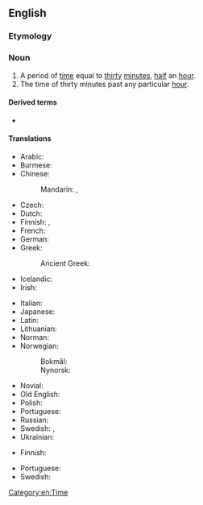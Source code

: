 ==English==

===Etymology===
{{prefix|en|half|hour}}

===Noun===
{{en-noun|head=[[half]]-[[hour]]}}

# A period of [[time]] equal to [[thirty]] [[minute]]s, [[half]] an [[hour]].
# The time of thirty minutes past any particular [[hour]].

====Derived terms====
* {{l|en|half-hourly}}

====Translations====
{{trans-top|period}}
* Arabic: {{t|ar|نصف ساعة}}
* Burmese: {{t+|my|နာရီဝက်}}
* Chinese:
*: Mandarin: {{t+|cmn|半小時|sc=Hani}}, {{t+|cmn|半小时|tr=bànxiǎoshí|sc=Hani}}
* Czech: {{t+|cs|půlhodina|f}}
* Dutch: {{t+|nl|halfuur|n}}
* Finnish: {{t|fi|[[puoli]] [[tunti|tuntia]]}}, {{t|fi|puolituntinen}}
* French: {{t+|fr|demi-heure|f}}
* German: {{t|de|halbe Stunde|f}}
* Greek:
*: Ancient Greek: {{t|grc|ἡμιώριον|n}}
* Icelandic: {{t|is|hálftími|m}}
* Irish: {{t|ga|leathuair}}
{{trans-mid}}
* Italian: {{t+|it|mezz'ora|f}}
* Japanese: {{t+|ja|半時間|tr=はんじかん, hanjikan|sc=Jpan}}
* Latin: {{t|la|sēmihōra|f}}
* Lithuanian: {{t|lt|pusvalanduko}}
* Norman: {{t|nrf|démi-heuthe|f}}
* Norwegian:
*: Bokmål: {{t|nb|halvtime|m}}
*: Nynorsk: {{t|nn|halvtime|m}}
* Novial: {{t|nov|mihore}}
* Old English: {{t|ang|healf tīd|f}}
* Polish: {{t|pl|pół godziny}}
* Portuguese: {{t|pt|[[meia]] [[hora]]|f}}
* Russian: {{t+|ru|полчаса́|n-p}}
* Swedish: {{t+|sv|halvtimme|c}}, {{t+|sv|halvtimma|c}}
* Ukrainian: {{t|uk|півгодини}}
{{trans-bottom}}

{{trans-top|time}}
* Finnish: {{t+|fi|puoli}}
{{trans-mid}}
* Portuguese: {{t+|pt|meia|f}}
* Swedish: {{t+|sv|halv}}
{{trans-bottom}}

[[Category:en:Time]]